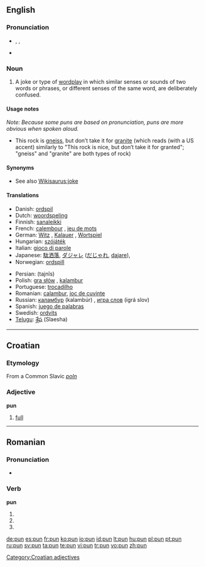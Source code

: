 ==English==
{{wikipedia}}

===Pronunciation===
* {{IPA|/pʌn/}}, {{SAMPA|/pVn/}}, {{enPR|pŭn}}
* {{rhymes|ʌn}}

===Noun===
{{en-noun}}

# A joke or type of [[wordplay]] in which similar senses or sounds of two words or phrases, or different senses of the same word, are deliberately confused.

====Usage notes====
''Note: Because some puns are based on pronunciation, puns are more obvious when spoken aloud.''
* This rock is [[gneiss]], but don’t take it for [[granite]] (which reads (with a US accent) similarly to "This rock is nice, but don’t take it for granted"; "gneiss" and "granite" are both types of rock)

====Synonyms====
* See also [[Wikisaurus:joke]]

====Translations====
{{trans-top|joke or type of wordplay}}
* Danish: [[ordspil]] {{n}}
* Dutch: [[woordspeling]] {{f}}
* Finnish: [[sanaleikki]]
* French: [[calembour]] {{m}}, [[jeu de mots]] {{m}}
* German: [[Witz]] {{m}}, [[Kalauer]] {{m}}, [[Wortspiel]] {{n}}
* Hungarian: [[szójáték]]
* Italian: [[gioco di parole]] {{m}}
* Japanese: [[駄洒落]], [[ダジャレ]] ([[だじゃれ]], [[dajare]]),
* Norwegian: [[ordspill]] {{n}}
{{trans-mid}}
* Persian: {{fa-Arab|[[تجیيس]]}} (tajnîs)
* Polish: [[gra słów]] {{f}}, [[kalambur]] {{m}}
* Portuguese: [[trocadilho]] {{m}}
* Romanian: [[calambur]], [[joc de cuvinte]]
* Russian: [[каламбур]] (kalambúr) {{m}}, [[игра слов]] (igrá slov) {{f}}
* Spanish: [[juego de palabras]] {{m}}
* Swedish: [[ordvits]] {{c}}
* [[Telugu]]: [[శ్లేష]] (Slaesha)
{{trans-bottom}}

----

==Croatian==

===Etymology===
From a Common Slavic ''[[poln]]''

===Adjective===
'''pun'''

# [[full]]

[[Category:Croatian adjectives]]

----

==Romanian==

===Pronunciation===
* {{IPA|[pun]|lang=ro}}

===Verb===
'''pun'''

# {{ro-form-verb|1s|pres|pune}}
# {{ro-form-verb|1s|sub|pune}}
# {{ro-form-verb|3p|pres|pune}}

[[de:pun]]
[[es:pun]]
[[fr:pun]]
[[ko:pun]]
[[io:pun]]
[[id:pun]]
[[lt:pun]]
[[hu:pun]]
[[pl:pun]]
[[pt:pun]]
[[ru:pun]]
[[sv:pun]]
[[ta:pun]]
[[te:pun]]
[[vi:pun]]
[[tr:pun]]
[[vo:pun]]
[[zh:pun]]